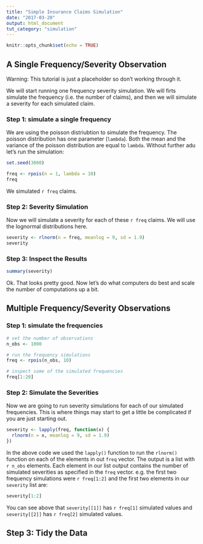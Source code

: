 ```yaml
---
title: "Simple Insurance Claims Simulation"
date: "2017-03-20"
output: html_document
tut_category: "simulation"
---
```


```r
knitr::opts_chunk$set(echo = TRUE)
```

## A Single Frequency/Severity Observation

Warning: This tutorial is just a placeholder so don't working through it.

We will start running one frequency severity simulation.  We will firts simulate the frequency (i.e. the number of claims), and then we will simulate a severity for each simulated claim.

### Step 1: simulate a single frequency

We are using the poisson distriubtion to simulate the frequency.  The poisson distribution has one parameter (`lambda`).  Both the mean and the variance of the poisson distribution are equal to `lambda`.  Without further adu let's run the simulation:

```r
set.seed(3000)

freq <- rpois(n = 1, lambda = 10)
freq
```

We simulated `r freq` claims.

### Step 2: Severity Simulation

Now we will simulate a severity for each of these `r freq` claims.  We will use the lognormal distributions here.

```r
severity <- rlnorm(n = freq, meanlog = 9, sd = 1.9)
severity
```

### Step 3: Inspect the Results

```r
summary(severity)
```

Ok. That looks pretty good.  Now let's do what computers do best and scale the number of computations up a bit.

## Multiple Frequency/Severity Observations

### Step 1: simulate the frequencies

```r
# set the number of observations
n_obs <- 1000

# run the frequency simulations
freq <- rpois(n_obs, 10)

# inspect some of the simulated frequencies
freq[1:20]
```

### Step 2: Simulate the Severities

Now we are going to run severity simulations for each of our simulated frequencies.  This is where things may start to get a little be complicated if you are just starting out.

```r
severity <- lapply(freq, function(x) {
  rlnorm(n = x, meanlog = 9, sd = 1.9)
})
```

In the above code we used the `lapply()` function to run the `rlnorm()` function on each of the elements in out `freq` vector.  The output is a list with `r n_obs` elements.  Each element in our list output contains the number of simulated severities as specified in the `freq` vector.  e.g. the first two frequency simulations were `r freq[1:2]` and the first two elements in our `severity` list are:

```r
severity[1:2]
```

You can see above that `severity[[1]]` has `r freq[1]` simulated values and `severity[[2]]` has `r freq[2]` simulated values.  

## Step 3: Tidy the Data


